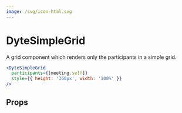 ```yaml
---
image: /svg/icon-html.svg
---
```

# DyteSimpleGrid

A grid component which renders only the participants in a simple grid.

```jsx
<DyteSimpleGrid
  participants={[meeting.self]}
  style={{ height: '360px', width: '100%' }}
/>
```

## Props

<PropsTable of="dyte-simple-grid" />
